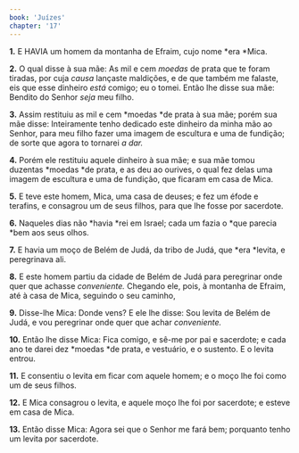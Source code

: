 ```yaml
---
book: 'Juízes'
chapter: '17'
---
```


**1.** E HAVIA um homem da montanha de Efraim, cujo nome *era *Mica.

**2.** O qual disse à sua mãe: As mil e cem *moedas* de prata que te foram tiradas, por cuja *causa* lançaste maldições, e de que também me falaste, eis que esse dinheiro *está* comigo; eu o tomei. Então lhe disse sua mãe: Bendito do Senhor *seja* meu filho.

**3.** Assim restituiu as mil e cem *moedas *de prata à sua mãe; porém sua mãe disse: Inteiramente tenho dedicado este dinheiro da minha mão ao Senhor, para meu filho fazer uma imagem de escultura e uma de fundição; de sorte que agora to tornarei *a dar.*

**4.** Porém ele restituiu aquele dinheiro à sua mãe; e sua mãe tomou duzentas *moedas *de prata, e as deu ao ourives, o qual fez delas uma imagem de escultura e uma de fundição, que ficaram em casa de Mica.

**5.** E teve este homem, Mica, uma casa de deuses; e fez um éfode e terafins, e consagrou um de seus filhos, para que lhe fosse por sacerdote.

**6.** Naqueles dias não *havia *rei em Israel; cada um fazia o *que parecia *bem aos seus olhos.

**7.** E havia um moço de Belém de Judá, da tribo de Judá, que *era *levita, e peregrinava ali.

**8.** E este homem partiu da cidade de Belém de Judá para peregrinar onde quer que achasse *conveniente.* Chegando ele, pois, à montanha de Efraim, até à casa de Mica, seguindo o seu caminho,

**9.** Disse-lhe Mica: Donde vens? E ele lhe disse: Sou levita de Belém de Judá, e vou peregrinar onde quer que achar *conveniente.*

**10.** Então lhe disse Mica: Fica comigo, e sê-me por pai e sacerdote; e cada ano te darei dez *moedas *de prata, e vestuário, e o sustento. E o levita entrou.

**11.** E consentiu o levita em ficar com aquele homem; e o moço lhe foi como um de seus filhos.

**12.** E Mica consagrou o levita, e aquele moço lhe foi por sacerdote; e esteve em casa de Mica.

**13.** Então disse Mica: Agora sei que o Senhor me fará bem; porquanto tenho um levita por sacerdote.